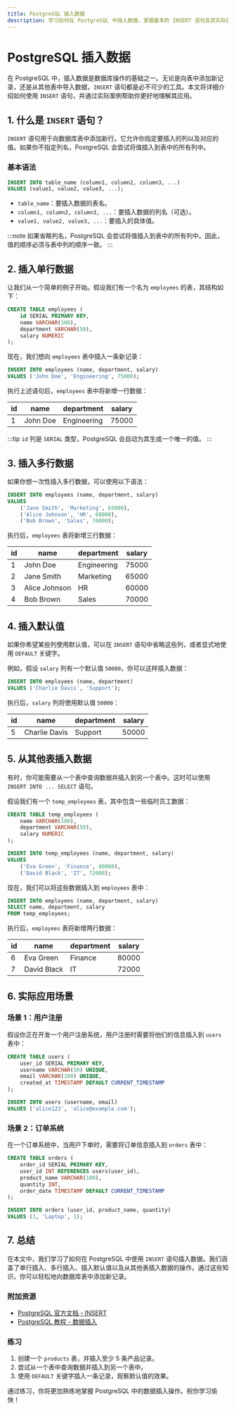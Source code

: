 ```yaml
---
title: PostgreSQL 插入数据
description: 学习如何在 PostgreSQL 中插入数据，掌握基本的 INSERT 语句及其实际应用场景。
---
```


# PostgreSQL 插入数据

在 PostgreSQL 中，插入数据是数据库操作的基础之一。无论是向表中添加新记录，还是从其他表中导入数据，`INSERT` 语句都是必不可少的工具。本文将详细介绍如何使用 `INSERT` 语句，并通过实际案例帮助你更好地理解其应用。

## 1. 什么是 `INSERT` 语句？

`INSERT` 语句用于向数据库表中添加新行。它允许你指定要插入的列以及对应的值。如果你不指定列名，PostgreSQL 会尝试将值插入到表中的所有列中。

### 基本语法

```sql
INSERT INTO table_name (column1, column2, column3, ...)
VALUES (value1, value2, value3, ...);
```

- `table_name`：要插入数据的表名。
- `column1, column2, column3, ...`：要插入数据的列名（可选）。
- `value1, value2, value3, ...`：要插入的具体值。

:::note
如果省略列名，PostgreSQL 会尝试将值插入到表中的所有列中。因此，值的顺序必须与表中列的顺序一致。
:::

## 2. 插入单行数据

让我们从一个简单的例子开始。假设我们有一个名为 `employees` 的表，其结构如下：

```sql
CREATE TABLE employees (
    id SERIAL PRIMARY KEY,
    name VARCHAR(100),
    department VARCHAR(50),
    salary NUMERIC
);
```

现在，我们想向 `employees` 表中插入一条新记录：

```sql
INSERT INTO employees (name, department, salary)
VALUES ('John Doe', 'Engineering', 75000);
```

执行上述语句后，`employees` 表中将新增一行数据：

| id  | name     | department   | salary |
|-----|----------|--------------|--------|
| 1   | John Doe | Engineering  | 75000  |

:::tip
`id` 列是 `SERIAL` 类型，PostgreSQL 会自动为其生成一个唯一的值。
:::

## 3. 插入多行数据

如果你想一次性插入多行数据，可以使用以下语法：

```sql
INSERT INTO employees (name, department, salary)
VALUES 
    ('Jane Smith', 'Marketing', 65000),
    ('Alice Johnson', 'HR', 60000),
    ('Bob Brown', 'Sales', 70000);
```

执行后，`employees` 表将新增三行数据：

| id  | name           | department   | salary |
|-----|----------------|--------------|--------|
| 1   | John Doe       | Engineering  | 75000  |
| 2   | Jane Smith     | Marketing    | 65000  |
| 3   | Alice Johnson  | HR           | 60000  |
| 4   | Bob Brown      | Sales        | 70000  |

## 4. 插入默认值

如果你希望某些列使用默认值，可以在 `INSERT` 语句中省略这些列，或者显式地使用 `DEFAULT` 关键字。

例如，假设 `salary` 列有一个默认值 `50000`，你可以这样插入数据：

```sql
INSERT INTO employees (name, department)
VALUES ('Charlie Davis', 'Support');
```

执行后，`salary` 列将使用默认值 `50000`：

| id  | name           | department   | salary |
|-----|----------------|--------------|--------|
| 5   | Charlie Davis  | Support      | 50000  |

## 5. 从其他表插入数据

有时，你可能需要从一个表中查询数据并插入到另一个表中。这时可以使用 `INSERT INTO ... SELECT` 语句。

假设我们有一个 `temp_employees` 表，其中包含一些临时员工数据：

```sql
CREATE TABLE temp_employees (
    name VARCHAR(100),
    department VARCHAR(50),
    salary NUMERIC
);

INSERT INTO temp_employees (name, department, salary)
VALUES 
    ('Eva Green', 'Finance', 80000),
    ('David Black', 'IT', 72000);
```

现在，我们可以将这些数据插入到 `employees` 表中：

```sql
INSERT INTO employees (name, department, salary)
SELECT name, department, salary
FROM temp_employees;
```

执行后，`employees` 表将新增两行数据：

| id  | name           | department   | salary |
|-----|----------------|--------------|--------|
| 6   | Eva Green      | Finance      | 80000  |
| 7   | David Black    | IT           | 72000  |

## 6. 实际应用场景

### 场景 1：用户注册

假设你正在开发一个用户注册系统，用户注册时需要将他们的信息插入到 `users` 表中：

```sql
CREATE TABLE users (
    user_id SERIAL PRIMARY KEY,
    username VARCHAR(50) UNIQUE,
    email VARCHAR(100) UNIQUE,
    created_at TIMESTAMP DEFAULT CURRENT_TIMESTAMP
);

INSERT INTO users (username, email)
VALUES ('alice123', 'alice@example.com');
```

### 场景 2：订单系统

在一个订单系统中，当用户下单时，需要将订单信息插入到 `orders` 表中：

```sql
CREATE TABLE orders (
    order_id SERIAL PRIMARY KEY,
    user_id INT REFERENCES users(user_id),
    product_name VARCHAR(100),
    quantity INT,
    order_date TIMESTAMP DEFAULT CURRENT_TIMESTAMP
);

INSERT INTO orders (user_id, product_name, quantity)
VALUES (1, 'Laptop', 1);
```

## 7. 总结

在本文中，我们学习了如何在 PostgreSQL 中使用 `INSERT` 语句插入数据。我们涵盖了单行插入、多行插入、插入默认值以及从其他表插入数据的操作。通过这些知识，你可以轻松地向数据库表中添加新记录。

### 附加资源

- [PostgreSQL 官方文档 - INSERT](https://www.postgresql.org/docs/current/sql-insert.html)
- [PostgreSQL 教程 - 数据插入](https://www.postgresqltutorial.com/postgresql-insert/)

### 练习

1. 创建一个 `products` 表，并插入至少 5 条产品记录。
2. 尝试从一个表中查询数据并插入到另一个表中。
3. 使用 `DEFAULT` 关键字插入一条记录，观察默认值的效果。

通过练习，你将更加熟练地掌握 PostgreSQL 中的数据插入操作。祝你学习愉快！